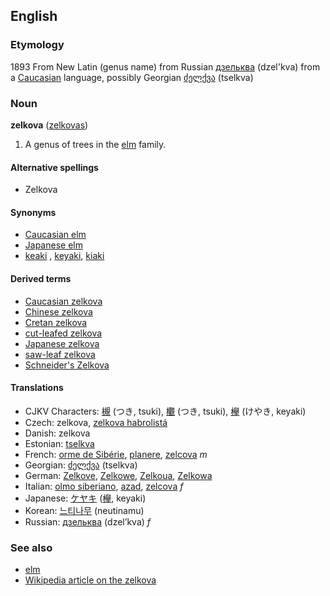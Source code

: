 ==English==
===Etymology===
1893 From New Latin (genus name) from Russian [[дзельква]] (dzel'kva) from a [[Caucasian]] language, possibly Georgian [[ძელქვა]] (tselkva)<!-- neither OED nor Kenkusha narrow it down further than Cauc. -->

===Noun===
'''zelkova''' ([[zelkovas]])

# A genus of trees in the [[elm]] family.

====Alternative spellings====
*Zelkova<!-- OED supplement -->
<!-- "zelcova" is also frequently seen, "zelkoua" occasionally -->

====Synonyms====
*[[Caucasian elm]]
*[[Japanese elm]]<!-- seems to also refer to Ulmus japonica -->
*[[keaki]]<!-- Illus. Encyc. of Trees, 1978-->, [[keyaki]], [[kiaki]]<!-- both OED supplement -->

====Derived terms====
*[[Caucasian zelkova]]
*[[Chinese zelkova]]
*[[Cretan zelkova]]
*[[cut-leafed zelkova]]
*[[Japanese zelkova]]
*[[saw-leaf zelkova]]
*[[Schneider's Zelkova]]

====Translations====
*CJKV Characters: [[槻]] (つき, tsuki), [[欟]] (つき, tsuki), [[欅]] (けやき, keyaki)
*Czech: zelkova, [[zelkova habrolistá]]
*Danish: zelkova
*Estonian: [[tselkva]]
*French: [[orme de Sibérie]], [[planere]], [[zelcova]] ''m''
*Georgian: [[ძელქვა]] (tselkva)
*German: [[Zelkove]], [[Zelkowe]], [[Zelkoua]], [[Zelkowa]]<!-- not sure which are considered correct but all are found -->
*Italian: [[olmo siberiano]], [[azad]], [[zelcova]] ''f''
*Japanese: [[ケヤキ]] ([[欅]], keyaki)
*Korean: [[느티나무]] (neutinamu)
*Russian: [[дзельква]] (dzel’kva) ''f''

===See also===
*[[elm]]
*[[w:Zelkova|Wikipedia article on the zelkova]]